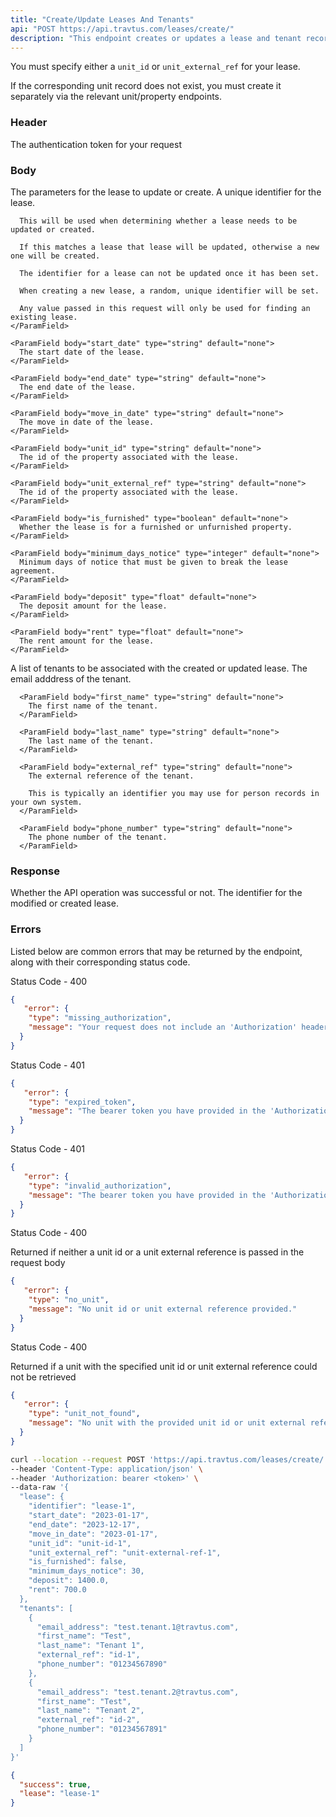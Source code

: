 ```yaml
---
title: "Create/Update Leases And Tenants"
api: "POST https://api.travtus.com/leases/create/"
description: "This endpoint creates or updates a lease and tenant records for it."
---
```


You must specify either a `unit_id` or `unit_external_ref` for your lease.

If the corresponding unit record does not exist, you must create it separately via the relevant unit/property endpoints.

### Header

<ParamField header="Authorization" type="string" default="none" required>
  The authentication token for your request
</ParamField>

### Body

<ParamField body="lease" type="object" default="none" required>
  The parameters for the lease to update or create.
  <Expandable title="lease">
    <ParamField body="identifier" type="string" default="none">
      A unique identifier for the lease.

      This will be used when determining whether a lease needs to be updated or created.

      If this matches a lease that lease will be updated, otherwise a new one will be created.

      The identifier for a lease can not be updated once it has been set.

      When creating a new lease, a random, unique identifier will be set.

      Any value passed in this request will only be used for finding an existing lease.
    </ParamField>

    <ParamField body="start_date" type="string" default="none">
      The start date of the lease.
    </ParamField>

    <ParamField body="end_date" type="string" default="none">
      The end date of the lease.
    </ParamField>

    <ParamField body="move_in_date" type="string" default="none">
      The move in date of the lease.
    </ParamField>

    <ParamField body="unit_id" type="string" default="none">
      The id of the property associated with the lease.
    </ParamField>

    <ParamField body="unit_external_ref" type="string" default="none">
      The id of the property associated with the lease.
    </ParamField>

    <ParamField body="is_furnished" type="boolean" default="none">
      Whether the lease is for a furnished or unfurnished property.
    </ParamField>

    <ParamField body="minimum_days_notice" type="integer" default="none">
      Minimum days of notice that must be given to break the lease agreement.
    </ParamField>

    <ParamField body="deposit" type="float" default="none">
      The deposit amount for the lease.
    </ParamField>

    <ParamField body="rent" type="float" default="none">
      The rent amount for the lease.
    </ParamField>
  </Expandable>
</ParamField>

<ParamField body="tenants" type="[object]" default="none">
  A list of tenants to be associated with the created or updated lease.
  <Expandable title="tenant">
      <ParamField body="email_address" type="string" default="none">
        The email adddress of the tenant.
      </ParamField>

      <ParamField body="first_name" type="string" default="none">
        The first name of the tenant.
      </ParamField>

      <ParamField body="last_name" type="string" default="none">
        The last name of the tenant.
      </ParamField>

      <ParamField body="external_ref" type="string" default="none">
        The external reference of the tenant.
        
        This is typically an identifier you may use for person records in your own system.
      </ParamField>

      <ParamField body="phone_number" type="string" default="none">
        The phone number of the tenant.
      </ParamField>
  </Expandable>
</ParamField>

### Response

<ParamField name="success" type="boolean">
  Whether the API operation was successful or not.
</ParamField>

<ParamField name="lease" type="string">
  The identifier for the modified or created lease.
</ParamField>

### Errors

Listed below are common errors that may be returned by the endpoint, along with their corresponding status code.

Status Code - 400
```json Missing Authorization header
{
   "error": {
    "type": "missing_authorization",
    "message": "Your request does not include an 'Authorization' header with a bearer token for your account."
  }
}
```

Status Code - 401
```json Expired Authorization header bearer token value
{
   "error": {
    "type": "expired_token",
    "message": "The bearer token you have provided in the 'Authorization' header has expired. Please obtain a new one."
  }
}
```

Status Code - 401
```json Invalid Authorization header bearer token value
{
   "error": {
    "type": "invalid_authorization",
    "message": "The bearer token you have provided in the 'Authorization' header is invalid."
  }
}
```

Status Code - 400

Returned if neither a unit id or a unit external reference is passed in the request body
```json No unit specified for the lease
{
   "error": {
    "type": "no_unit",
    "message": "No unit id or unit external reference provided."
  }
}
```

Status Code - 400

Returned if a unit with the specified unit id or unit external reference could not be retrieved
```json Unit to use for lease not found
{
   "error": {
    "type": "unit_not_found",
    "message": "No unit with the provided unit id or unit external reference."
  }
}
```

<RequestExample>

```bash Example Request
curl --location --request POST 'https://api.travtus.com/leases/create/' \
--header 'Content-Type: application/json' \
--header 'Authorization: bearer <token>' \
--data-raw '{
  "lease": {
    "identifier": "lease-1",
    "start_date": "2023-01-17",
    "end_date": "2023-12-17",
    "move_in_date": "2023-01-17",
    "unit_id": "unit-id-1",
    "unit_external_ref": "unit-external-ref-1",
    "is_furnished": false,
    "minimum_days_notice": 30,
    "deposit": 1400.0,
    "rent": 700.0
  },
  "tenants": [
    {
      "email_address": "test.tenant.1@travtus.com",
      "first_name": "Test",
      "last_name": "Tenant 1",
      "external_ref": "id-1",
      "phone_number": "01234567890"
    },
    {
      "email_address": "test.tenant.2@travtus.com",
      "first_name": "Test",
      "last_name": "Tenant 2",
      "external_ref": "id-2",
      "phone_number": "01234567891"
    }
  ]
}'
```

</RequestExample>

<ResponseExample>

```json Response
{
  "success": true,
  "lease": "lease-1"
}
```

</ResponseExample>
